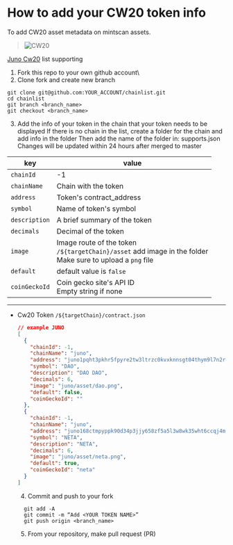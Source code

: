 # How to add your CW20 token info

To add CW20 asset metadata on mintscan assets.

> ![CW20](/img/mintscan/mintscan-cw.png)

[Juno Cw20](https://github.com/cosmostation/chainlist/blob/main/chain/juno/contract.json) list supporting

1. Fork this repo to your own github account\
2. Clone fork and create new branch

```shell
git clone git@github.com:YOUR_ACCOUNT/chainlist.git
cd chainlist
git branch <branch_name>
git checkout <branch_name>
```

3.  Add the info of your token in the chain that your token needs to be displayed
    If there is no chain in the list, create a folder for the chain and add info in the folder
    Then add the name of the folder in: supports.json
    Changes will be updated within 24 hours after merged to master

| key           | value                                                                                                                |
| ------------- | -------------------------------------------------------------------------------------------------------------------- |
| `chainId`     | -1                                                                                                                   |
| `chainName`   | Chain with the token                                                                                                 |
| `address`     | Token's contract_address                                                                                             |
| `symbol`      | Name of token's symbol                                                                                               |
| `description` | A brief summary of the token                                                                                         |
| `decimals`    | Decimal of the token                                                                                                 |
| `image`       | Image route of the token <br/> `/${targetChain}/asset` add image in the folder<br/> Make sure to upload a `png` file |
| `default`     | default value is `false`                                                                                             |
| `coinGeckoId` | Coin gecko site's API ID<br/> Empty string if none                                                                   |

---

- Cw20 Token
  `/${targetChain}/contract.json`

  ```json
  // example JUNO
  [
    {
      "chainId": -1,
      "chainName": "juno",
      "address": "juno1pqht3pkhr5fpyre2tw3ltrzc0kvxknnsgt04thym9l7n2rmxgw0sgefues",
      "symbol": "DAO",
      "description": "DAO DAO",
      "decimals": 6,
      "image": "juno/asset/dao.png",
      "default": false,
      "coinGeckoId": ""
    },
    {
      "chainId": -1,
      "chainName": "juno",
      "address": "juno168ctmpyppk90d34p3jjy658zf5a5l3w8wk35wht6ccqj4mr0yv8s4j5awr",
      "symbol": "NETA",
      "description": "NETA",
      "decimals": 6,
      "image": "juno/asset/neta.png",
      "default": true,
      "coinGeckoId": "neta"
    }
  ]
  ```

  4. Commit and push to your fork

  ```shell
    git add -A
    git commit -m “Add <YOUR TOKEN NAME>”
    git push origin <branch_name>
  ```

  5. From your repository, make pull request (PR)
